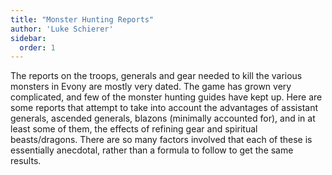 ```yaml
---
title: "Monster Hunting Reports"
author: 'Luke Schierer'
sidebar:
  order: 1
---
```


The reports on the troops, generals and gear needed to kill the various
monsters in Evony are mostly very dated.  The game has grown very complicated,
and few of the monster hunting guides have kept up.  Here are some reports that
attempt to take into account the advantages of assistant generals, ascended
generals, blazons (minimally accounted for), and in at least some of them, the
effects of refining gear and spiritual beasts/dragons.  There are so many
factors involved that each of these is essentially anecdotal, rather than a
formula to follow to get the same results.



<DirectoryList />
